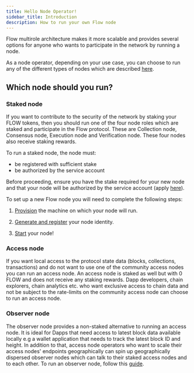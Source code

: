 ```yaml
---
title: Hello Node Operator!
sidebar_title: Introduction
description: How to run your own Flow node
---
```


Flow multirole architecture makes it more scalable and provides several options for anyone who wants to participate in the network by running a node.

As a node operator, depending on your use case, you can choose to run any of the different types of nodes which are described [here](/node-operation/node-roles).

## Which node should you run?

### Staked node
If you want to contribute to the security of the network by staking your FLOW tokens, then you should run one of the four node roles which are staked and participate in the Flow protocol.
These are Collection node, Consensus node, Execution node and Verification node. These four nodes also receive staking rewards.

To run a staked node, the node must:
* be registered with sufficient stake
* be authorized by the service account

Before proceeding, ensure you have the stake required for your new node and that your node will be authorized by the service account (apply [here](https://www.onflow.org/node-validators)).

To set up a new Flow node you will need to complete the following steps:

1. [Provision](/node-operation/node-setup) the machine on which your node will run.

2. [Generate and register](/node-operation/node-bootstrap) your node identity.

3. [Start](/node-operation/node-bootstrap#step-3---start-your-flow-node) your node!

### Access node
If you want local access to the protocol state data (blocks, collections, transactions) and do not want to use one of the community access nodes you can run an access node.
An access node is staked as well but with 0 FLOW and does not receive any staking rewards.
Dapp developers, chain explorers, chain analytics etc. who want exclusive access to chain data and not be subject to the rate-limits on the community access node can choose to run an access node.

### Observer node
The observer node provides a non-staked alternative to running an access node.
It is ideal for Dapps that need access to latest block data available locally e.g a wallet application that needs to track the latest block ID and height.
In addition to that, access node operators who want to scale their access nodes' endpoints geographically can spin up geographically dispersed observer nodes which can talk to their staked access nodes and to each other.
To run an observer node, follow this [guide](/node-operation/observer-node).



